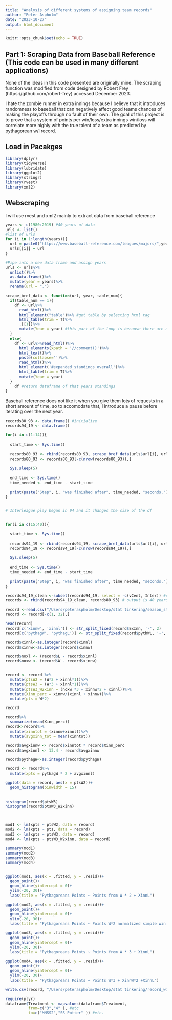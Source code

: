 ```yaml
---
title: "Analysis of different systems of assigning team records"
author: "Peter Aspholm"
date: "2023-10-27"
output: html_document
---
```


```r
knitr::opts_chunk$set(echo = TRUE)
```

## Part 1: Scraping Data from Baseball Reference (This code can be used in many different applications)

None of the ideas in this code presented are originally mine. The scraping function was modified from code designed by Robert Frey (https://github.com/robert-frey) accessed December 2023. 

I hate the zombie runner in extra innings because I believe that it introduces randomness to baseball that can negatively affect good teams chances of making the playoffs through no fault of their own. The goal of this project is to prove that a system of points per win/loss/extra innings win/loss will correlate more highly with the true talent of a team as predicted by pythagorean w/l record. 

## Load in Pacakges
```r
library(dplyr)
library(tidyverse)
library(lubridate)
library(ggplot2)
library(stringr)
library(rvest)
library(xml2)
```


## Webscraping 

I will use rvest and xml2 mainly to extract data from baseball reference 
```r
years <- c(1980:2019) #40 years of data
urls <- list()
#list of urls
for (i in 1:length(years)){
  url = paste0("https://www.baseball-reference.com/leagues/majors/",years[i],"-standings.shtml")
  urls[[i]] = url
}
```


```r
#Pipe into a new data frame and assign years
urls <- urls%>%
  unlist()%>%
  as.data.frame()%>%
  mutate(year = years)%>%
  rename(url = ".")
```

```r
scrape_bref_data <- function(url, year, table_num){
  if(table_num == 1){
    df <- url%>% 
      read_html()%>% 
      html_element("table")%>% #get table by selecting html tag 
      html_table(trim = T)%>% 
      .[[1]]%>%
      mutate(Year = year) #this part of the loop is because there are multpile tables on baseball reference pages which makes the html                           parsing more difficult
  }
  else{
    df <- url%>%read_html()%>%
      html_elements(xpath = '//comment()')%>%
      html_text()%>%
      paste(collapse='')%>%
      read_html()%>%
      html_element('#expanded_standings_overall')%>%
      html_table(trim = T)%>%
      mutate(Year = year)
  }
    df #return dataframe of that years standings
}

```

Baseball reference does not like it when you give them lots of requests in a short amount of time, so to accomodate that, I introduce a pause before iterating over the next year. 

```r
records80_93 <- data.frame() #initialize
records94_19 <- data.frame()

for(i in c(1:14)){                                                         # Start for-loop
 
  start_time <- Sys.time()                                                 # Save starting time
 
  records80_93 <- rbind(records80_93, scrape_bref_data(urls$url[i], urls$year[i], 7))    
  records80_93 <- records80_93[-c(nrow(records80_93)),]
 
  Sys.sleep(5)                                                             # Wait 5 seconds
 
  end_time <- Sys.time()                                                   # Save finishing time
  time_needed <- end_time - start_time                                     # Calculate time difference
 
  print(paste("Step", i, "was finished after", time_needed, "seconds."))   # Print time difference
}


# Interleague play began in 94 and it changes the size of the df


for(i in c(15:40)){                                                         # Start for-loop
 
  start_time <- Sys.time()                                                 # Save starting time
 
  records94_19 <- rbind(records94_19, scrape_bref_data(urls$url[i], urls$year[i], 7))
  records94_19 <- records94_19[-c(nrow(records94_19)),]
 
  Sys.sleep(5)                                                             # Wait 5 seconds
 
  end_time <- Sys.time()                                                   # Save finishing time
  time_needed <- end_time - start_time                                     # Calculate time difference
 
  print(paste("Step", i, "was finished after", time_needed, "seconds."))   # Print time difference
}

records94_19_clean <-subset(records94_19, select = -c(vCent, Inter)) #combining dfs of different sizes
records <- rbind(records94_19_clean, records80_93) # output is 40 years of standings data 
```






```r
record <-read.csv("/Users/peteraspholm/Desktop/stat tinkering/season_stats.csv")
record <- record[-c(1, 32),]
```

```r
head(record)
record[c('xinnw', 'xinnl')] <- str_split_fixed(record$ExInn, '-', 2)
record[c('pythagW', 'pythagL')] <- str_split_fixed(record$pythWL, '-', 2)

```

```r
record$xinnl<-as.integer(record$xinnl)
record$xinnw<-as.integer(record$xinnw)

record$noxl <- (record$L - record$xinnl)
record$noxw <- (record$W - record$xinnw)


record <- record %>%
  mutate(ptsW2 = (W*2 + xinnl*1))%>%
  mutate(ptsW3 = (W*3 + xinnl*1))%>%
  mutate(ptsW3_W2xinn = (noxw *3 + xinnw*2 + xinnl))%>%
  mutate(Xinn_perc = xinnw/(xinnl + xinnw))%>%
  mutate(pts = W*2)

record
```


```r
record%>%
  summarize(mean(Xinn_perc))
record<-record%>%
  mutate(xinntot = (xinnw+xinnl))%>%
  mutate(avgxinn_tot = mean(xinntot))

record$avgxinnw <- record$xinntot * record$Xinn_perc
record$avgxinnl <- 13.4 - record$avgxinnw

record$pythagW<-as.integer(record$pythagW)

record <- record%>%
  mutate(xpts = pythagW * 2 + avgxinnl)
```


```r
ggplot(data = record, aes(x = ptsW2))+
  geom_histogram(binwidth = 15)
       
       
histogram(record$ptsW3)
histogram(record$ptsW3_W2xinn)



mod1 <- lm(xpts ~ ptsW2, data = record)
mod2 <- lm(xpts ~ pts, data = record)
mod3 <- lm(xpts ~ ptsW3, data = record)
mod4 <- lm(xpts ~ ptsW3_W2xinn, data = record)

summary(mod1)
summary(mod2)
summary(mod3)
summary(mod4)



```

```r
ggplot(mod1, aes(x = .fitted, y = .resid))+
  geom_point()+
  geom_hline(yintercept = 0)+
  ylim(-20, 30)+
  labs(title = "Pythagoreans Points ~ Points from W * 2 + XinnL")

ggplot(mod2, aes(x = .fitted, y = .resid))+
  geom_point()+
  geom_hline(yintercept = 0)+
  ylim(-20, 30)+
  labs(title = "Pythagoreans Points ~ Points W*2 normalized simple win record")

ggplot(mod3, aes(x = .fitted, y = .resid))+
  geom_point()+
  geom_hline(yintercept = 0)+
  ylim(-20, 30)+
  labs(title = "Pythagoreans Points ~ Points from W * 3 + XinnL")

ggplot(mod4, aes(x = .fitted, y = .resid))+
  geom_point()+
  geom_hline(yintercept = 0)+
  ylim(-20, 30)+
  labs(title = "Pythagoreans Points ~ Points W*3 + XinnW*2 +XinnL")


```


```r
write.csv(record, "/Users/peteraspholm/Desktop/stat tinkering/record_with_pts_v2.csv", row.names = FALSE)
```







```r
require(plyr)
dataframe$Treatment <- mapvalues(dataframe$Treatment, 
          from=c("3","4" ), #etc
          to=c("MNSS2","SS Potter" )) #etc.
```







